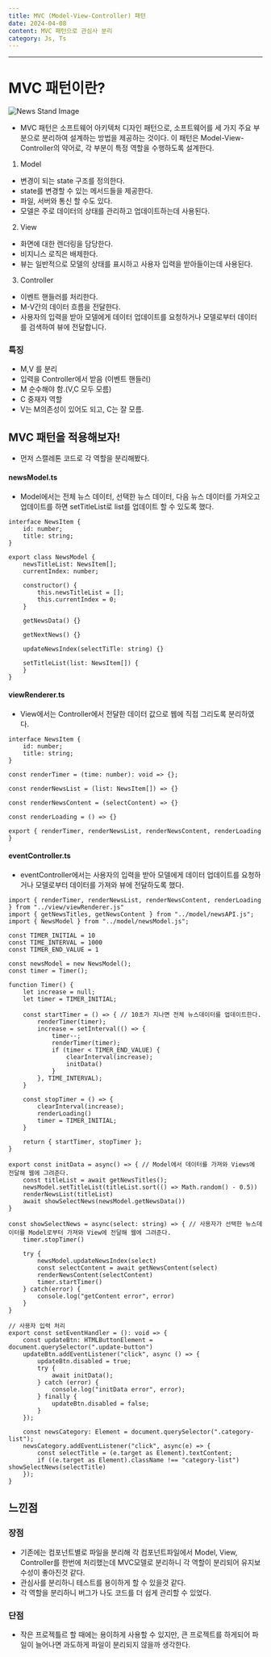```yaml
---
title: MVC (Model-View-Controller) 패턴
date: 2024-04-08
content: MVC 패턴으로 관심사 분리
category: Js, Ts
---
```


---

# MVC 패턴이란?

![News Stand Image](/MVCimg.jpeg)

- MVC 패턴은 소프트웨어 아키텍처 디자인 패턴으로, 
소프트웨어를 세 가지 주요 부분으로 분리하여 설계하는 방법을 제공하는 것이다.
이 패턴은 Model-View-Controller의 약어로, 각 부분이 특정 역할을 수행하도록 설계한다.

1. Model
- 변경이 되는 state 구조를 정의한다.
- state를 변경할 수 있는 메서드들을 제공한다.
- 파일, 서버와 통신 할 수도 있다.
- 모델은 주로 데이터의 상태를 관리하고 업데이트하는데 사용된다.

2. View
- 화면에 대한 렌더링을 담당한다.
- 비지니스 로직은 배제한다.
- 뷰는 일반적으로 모델의 상태를 표시하고 사용자 입력을 받아들이는데 사용된다.

3. Controller
- 이벤트 핸들러를 처리한다.
- M-V간의 데이터 흐름을 전달한다.
- 사용자의 입력을 받아 모델에게 데이터 업데이트를 요청하거나 모델로부터 데이터를 검색하여 뷰에 전달합니다.

### 특징
- M,V 를 분리
- 입력을 Controller에서 받음 (이벤트 핸들러)
- M 순수해야 함.(V,C 모두 모름)
- C 중재자 역할
- V는 M의존성이 있어도 되고, C는 잘 모름.

## MVC 패턴을 적용해보자!
- 먼저 스캘레톤 코드로 각 역할을 분리해봤다.

#### newsModel.ts
- Model에서는 전체 뉴스 데이터, 선택한 뉴스 데이터, 다음 뉴스 데이터를 가져오고 업데이트를 하면 setTitleList로 list를 업데이트 할 수 있도록 했다.
```
interface NewsItem {
    id: number;
    title: string;
}

export class NewsModel {
    newsTitleList: NewsItem[];
    currentIndex: number;

    constructor() {
        this.newsTitleList = [];
        this.currentIndex = 0;
    }

    getNewsData() {}

    getNextNews() {}
    
    updateNewsIndex(selectTiTle: string) {}

    setTitleList(list: NewsItem[]) {
    }
}
```

#### viewRenderer.ts
- View에서는 Controller에서 전달한 데이터 값으로 웹에 직접 그리도록 분리하였다.
```
interface NewsItem {
    id: number;
    title: string;
}

const renderTimer = (time: number): void => {};

const renderNewsList = (list: NewsItem[]) => {}

const renderNewsContent = (selectContent) => {}

const renderLoading = () => {}

export { renderTimer, renderNewsList, renderNewsContent, renderLoading }
```

#### eventController.ts
- eventController에서는 사용자의 입력을 받아 모델에게 데이터 업데이트를 요청하거나 모델로부터 데이터를 가져와 뷰에 전달하도록 했다.

```
import { renderTimer, renderNewsList, renderNewsContent, renderLoading } from "../view/viewRenderer.js"
import { getNewsTitles, getNewsContent } from "../model/newsAPI.js";
import { NewsModel } from "../model/newsModel.js";

const TIMER_INITIAL = 10
const TIME_INTERVAL = 1000
const TIMER_END_VALUE = 1

const newsModel = new NewsModel();
const timer = Timer();

function Timer() {
    let increase = null;
    let timer = TIMER_INITIAL;

    const startTimer = () => { // 10초가 지나면 전체 뉴스데이터를 업데이트한다.
        renderTimer(timer);
        increase = setInterval(() => {
            timer--;
            renderTimer(timer);
            if (timer < TIMER_END_VALUE) {
                clearInterval(increase);
                initData()
            } 
        }, TIME_INTERVAL);
    }

    const stopTimer = () => {
        clearInterval(increase);
        renderLoading()
        timer = TIMER_INITIAL;
    }

    return { startTimer, stopTimer };
}

export const initData = async() => { // Model에서 데이터를 가져와 Views에 전달해 웹에 그려준다.
    const titleList = await getNewsTitles();
    newsModel.setTitleList(titleList.sort(() => Math.random() - 0.5))
    renderNewsList(titleList)
    await showSelectNews(newsModel.getNewsData())
}

const showSelectNews = async(select: string) => { // 사용자가 선택한 뉴스데이터를 Model로부터 가져와 View에 전달해 웹에 그려준다.
    timer.stopTimer()

    try {
        newsModel.updateNewsIndex(select)
        const selectContent = await getNewsContent(select)
        renderNewsContent(selectContent)
        timer.startTimer()
    } catch(error) {
        console.log("getContent error", error)
    }
}

// 사용자 입력 처리
export const setEventHandler = (): void => {
    const updateBtn: HTMLButtonElement = document.querySelector(".update-button")
    updateBtn.addEventListener("click", async () => {
        updateBtn.disabled = true;
        try {
            await initData();
        } catch (error) {
            console.log("initData error", error);
        } finally {
            updateBtn.disabled = false;
        }
    });

    const newsCategory: Element = document.querySelector(".category-list");
    newsCategory.addEventListener("click", async(e) => {
        const selectTitle = (e.target as Element).textContent;
        if ((e.target as Element).className !== "category-list") showSelectNews(selectTitle)
    });
}
```

## 느낀점

### 장점
- 기존에는 컴포넌트별로 파일을 분리해 각 컴포넌트파일에서 Model, View, Controller를 한번에 처리했는데 MVC모델로 분리하니 각 역할이 분리되어 유지보수성이 좋아진것 같다.
- 관심사를 분리하니 테스트를 용이하게 할 수 있을것 같다.
- 각 역할을 분리하니 버그가 나도 코드를 더 쉽게 관리할 수 있었다.

### 단점
- 작은 프로젝틀르 할 때에는 용이하게 사용할 수 있지만, 큰 프로젝트를 하게되어 파일이 늘어나면 과도하게 파일이 분리되지 않을까 생각한다.

